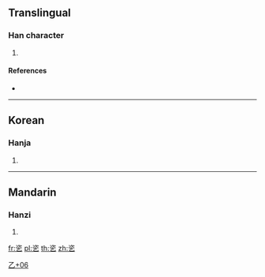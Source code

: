 {{character info/new}}
==Translingual==

===Han character===
{{Han char|rn=5|rad=乙|as=06|sn=7|four=37717/17717|canj=ION|ids=⿱次乙}}

# {{defn|Han|sort=乙06}}

====References====
* {{Han ref|kx=0084.161|dj=0171.211|hdz=10053.171|uh=4E72|ud=20082}}

----

==Korean==

===Hanja===
{{ko-hanja|hangeul=잘|rv=jal|mr=chal|y=cal}}

# {{defn|lang=ko|sort=乙06}}

----

==Mandarin==

===Hanzi===
{{cmn-hanzi|pin=[[zī]] ([[zi1]])|wg=tzu<sup>1</sup>}}

# {{defn|lang=cmn|sort=乙06}}

[[Category:Korean-only CJKV Characters|乙+06]]

[[fr:乲]]
[[pl:乲]]
[[th:乲]]
[[zh:乲]]